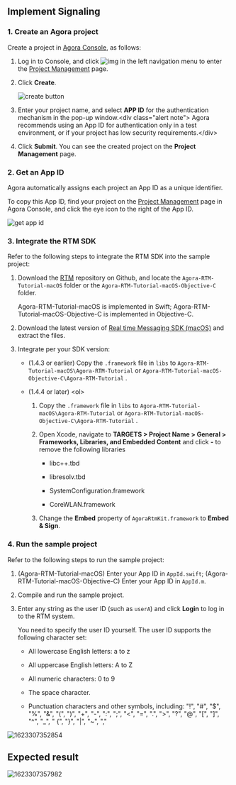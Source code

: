 <PlatformWrapper platform="macos">
        
## Implement Signaling

### 1. Create an Agora project

Create a project in [Agora Console](https://console.agora.io/), as follows:

1.  Log in to Console, and click ![img](https://web-cdn.agora.io/docs-files/1594283671161) in the left navigation menu to enter the [Project Management](https://dashboard.agora.io/projects) page.

2.  Click **Create**.

    ![create button](https://web-cdn.agora.io/docs-files/1594949127367)

3.  Enter your project name, and select **APP ID** for the authentication mechanism in the pop-up window.&lt;div class="alert note"&gt; Agora recommends using an App ID for authentication only in a test environment, or if your project has low security requirements.&lt;/div&gt;

4.  Click **Submit**. You can see the created project on the **Project Management** page.

### 2. Get an App ID

Agora automatically assigns each project an App ID as a unique identifier.

To copy this App ID, find your project on the [Project Management](https://dashboard.agora.io/projects) page in Agora Console, and click the eye icon to the right of the App ID.

![get app id](https://web-cdn.agora.io/docs-files/1602646621028)

### 3. Integrate the RTM SDK

Refer to the following steps to integrate the RTM SDK into the sample project:

1.  Download the [RTM](https://github.com/AgoraIO/RTM) repository on Github, and locate the `Agora-RTM-Tutorial-macOS` folder or the `Agora-RTM-Tutorial-macOS-Objective-C` folder.

    Agora-RTM-Tutorial-macOS is implemented in Swift; Agora-RTM-Tutorial-macOS-Objective-C is implemented in Objective-C.

2.  Download the latest version of [Real time Messaging SDK (macOS)]({rootdir}/{local_product}/reference/downloads.html) and extract the files.

3.  Integrate per your SDK version:

    -   (1.4.3 or earlier) Copy the `.framework` file in `libs` to `Agora-RTM-Tutorial-macOS\Agora-RTM-Tutorial` or `Agora-RTM-Tutorial-macOS-Objective-C\Agora-RTM-Tutorial` .

    -   (1.4.4 or later)
        &lt;ol&gt;

        1.  Copy the `.framework` file in `libs` to `Agora-RTM-Tutorial-macOS\Agora-RTM-Tutorial` or `Agora-RTM-Tutorial-macOS-Objective-C\Agora-RTM-Tutorial` .

        2.  Open Xcode, navigate to **TARGETS &gt; Project Name &gt; General &gt; Frameworks, Libraries, and Embedded Content** and click **-** to remove the following libraries

            -   libc++.tbd

            -   libresolv.tbd

            -   SystemConfiguration.framework

            -   CoreWLAN.framework

        3.  Change the **Embed** property of `AgoraRtmKit.framework` to **Embed & Sign**.

### 4. Run the sample project

Refer to the following steps to run the sample project:

1.  (Agora-RTM-Tutorial-macOS) Enter your App ID in `AppId.swift`; (Agora-RTM-Tutorial-macOS-Objective-C) Enter your App ID in `AppId.m`.

2.  Compile and run the sample project.

3.  Enter any string as the user ID (such as `userA`) and click **Login** to log in to the RTM system.

    You need to specify the user ID yourself. The user ID supports the following character set:

    -   All lowercase English letters: a to z

    -   All uppercase English letters: A to Z

    -   All numeric characters: 0 to 9

    -   The space character.

    -   Punctuation characters and other symbols, including: "!", "#", "$", "%", "&", "(", ")", "+", "-", ":", ";", "&lt;", "=", ".", "&gt;", "?", "@", "[", "]", "^", "_", " {", "}", "\|", "\~", ","

![1623307352854](https://web-cdn.agora.io/docs-files/1623307352854)

## Expected result

![1623307357982](https://web-cdn.agora.io/docs-files/1623307357982)
</PlatformWrapper>
